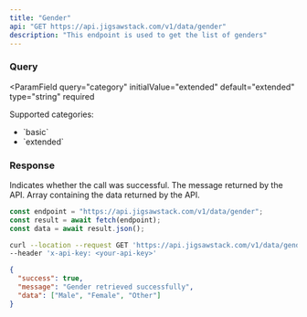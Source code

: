 ```yaml
---
title: "Gender"
api: "GET https://api.jigsawstack.com/v1/data/gender"
description: "This endpoint is used to get the list of genders"
---
```


### Query

<ParamField
  query="category"
  initialValue="extended"
  default="extended"
  type="string"
  required
>
  Supported categories:
  <ul>
    <li>`basic`</li>
    <li>`extended`</li>
  </ul>
</ParamField>

<Snippet file="header.mdx" />

### Response

<ResponseField name="success" type="boolean">
  Indicates whether the call was successful.
</ResponseField>

<ResponseField name="message" type="string">
  The message returned by the API.
</ResponseField>

<ResponseField name="gender" type="array">
  Array containing the data returned by the API.
</ResponseField>

<RequestExample>

```javascript Node.js
const endpoint = "https://api.jigsawstack.com/v1/data/gender";
const result = await fetch(endpoint);
const data = await result.json();
```

```bash cURL
curl --location --request GET 'https://api.jigsawstack.com/v1/data/gender' \
--header 'x-api-key: <your-api-key>'
```

</RequestExample>

<ResponseExample>

```json Response
{
  "success": true,
  "message": "Gender retrieved successfully",
  "data": ["Male", "Female", "Other"]
}
```

</ResponseExample>
